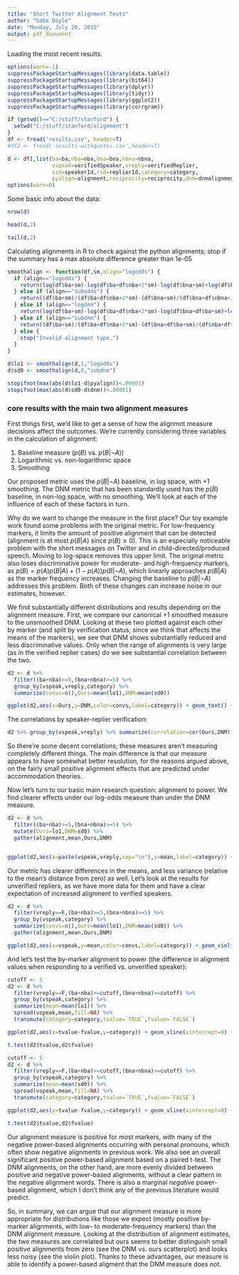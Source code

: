 ---
title: "Short Twitter Alignment Tests"
author: "Gabe Doyle"
date: "Monday, July 20, 2015"
output: pdf_document
---

Loading the most recent results.

```{r,echo=FALSE}
options(warn=-1)
suppressPackageStartupMessages(library(data.table))
suppressPackageStartupMessages(library(bit64))
suppressPackageStartupMessages(library(dplyr))
suppressPackageStartupMessages(library(tidyr))
suppressPackageStartupMessages(library(ggplot2))
suppressPackageStartupMessages(library(corrgram))

if (getwd()=="C:/stuff/stanford") {
  setwd("C:/stuff/stanford/alignment")
}
df <- fread('results.csv', header=T)
#df2 <- fread('results-withquotes.csv',header=T)

d <- df[,list(ba=ba,nba=nba,bna=bna,nbna=nbna,
              vspeak=verifiedSpeaker,vreply=verifiedReplier,
              sid=speakerId,rid=replierId,category=category,
              pyalign=alignment,reciprocity=reciprocity,dnm=dnmalignment),]
options(warn=0)
```

Some basic info about the data:

```{r}
nrow(d)

head(d,2)

tail(d,2)
```


Calculating alignments in R to check against the python alignments; stop if the summary has a max absolute difference greater than 1e-05

```{r}
smoothalign <- function(df,sm,align="logodds") {
  if (align=="logodds") {
    return(log(df$ba+sm)-log(df$ba+df$nba+2*sm)-log(df$bna+sm)+log(df$bna+df$nbna+2*sm))
  } else if (align=="subodds") {
    return((df$ba+sm)/(df$ba+df$nba+2*sm)-(df$bna+sm)/(df$bna+df$nbna+2*sm))
  } else if (align=="logdnm") {
    return(log(df$ba+sm)-log(df$ba+df$nba+2*sm)-log(df$bna+df$ba+sm)+log(df$nba+df$ba+df$bna+df$nbna+2*sm))
  } else if (align=="subdnm") {
    return((df$ba+sm)/(df$ba+df$nba+2*sm)-(df$bna+df$ba+sm)/(df$nba+df$ba+df$bna+df$nbna+2*sm))
  } else {
    stop("Invalid alignment type.")
  }
} 

d$lo1 <- smoothalign(d,1,"logodds")
d$sd0 <- smoothalign(d,0,"subdnm")

stopifnot(max(abs(d$lo1-d$pyalign))<.00001)
stopifnot(max(abs(d$sd0-d$dnm))<.00001)


```

### core results with the main two alignment measures

First things first, we'd like to get a sense of how the alignmnt measure decisions affect the outcomes. We're currently considering three variables in the calculation of alignment:

1. Baseline measure ($p(B)$ vs. $p(B|\neg A)$)
2. Logarithmic vs. non-logarithmic space
3. Smoothing

Our proposed metric uses the $p(B|\neg A)$ baseline, in log space, with +1 smoothing.  The DNM metric that has been standardly used has the $p(B)$ baseline, in non-log space, with no smoothing.  We'll look at each of the influence of each of these factors in turn.

Why do we want to change the measure in the first place?  Our toy example work found some problems with the original metric.  For low-frequency markers, it limits the amount of positive alignment that can be detected (alignment is at most $p(B|A)$ since $p(B) \ge 0$).  This is an especially noticeable problem with the short messages on Twitter and in child-directed/produced speech.  Moving to log-space removes this upper limit.  The original metric also loses discriminative power for moderate- and high-frequency markers, as $p(B) = p(A) p(B|A) + (1-p(A)) p(B|\neg A)$, which linearly approaches $p(B|A)$ as the marker frequency increases.  Changing the baseline to $p(B|\neg A)$ addresses this problem.  Both of these changes can increase noise in our estimates, however.

We find substantially different distributions and results depending on the alignment measure. First, we compare our canonical +1 smoothed measure to the unsmoothed DNM.  Looking at these two plotted against each other by marker (and split by verification status, since we think that affects the means of the markers), we see that DNM shows substantially reduced and less discriminative values.  Only when the range of alignments is very large (as in the verified replier cases) do we see substantial correlation between the two.

```{r}
d2 <- d %>%
  filter((ba+nba)>=5,(bna+nbna)>=5) %>%
  group_by(vspeak,vreply,category) %>%
  summarize(convs=n(),Ours=mean(lo1),DNM=mean(sd0))

ggplot(d2,aes(x=Ours,y=DNM,color=convs,label=category)) + geom_text() + geom_smooth(method="loess") +facet_grid(vspeak ~ vreply,labeller = label_both) + labs(title="Comparing alignments by unverified repliers\naggregated by marker (Cutoff=5)",x="Mean our alignment (Smoothing=1)",y="Mean DNM alignment (Smoothing=0)",color="Speaker-replier\npairs using\nthe marker") + theme_bw()

```

The correlations by speaker-replier verification:

```{r}
d2 %>% group_by(vspeak,vreply) %>% summarize(correlation=cor(Ours,DNM))
```

So there're some decent correlations; these measures aren't measuring completely different things.  The main difference is that our measure appears to have somewhat better resolution, for the reasons argued above, on the fairly small positive alignment effects that are predicted under accommodation theories.

Now let's turn to our basic main research question: alignment to power. We find clearer effects under our log-odds measure than under the DNM measure.

```{r}
d2 <- d %>%
  filter((ba+nba)>=5,(bna+nbna)>=5) %>%
  mutate(Ours=lo1,DNM=sd0) %>%
  gather(alignment,mean,Ours,DNM)


ggplot(d2,aes(x=paste(vspeak,vreply,sep="\n"),y=mean,label=category)) + geom_violin() + stat_summary(geom="point",fun.y="mean") + labs(title="Alignments over all\nspeaker-replier-marker triplets (Cutoff=5)",x="Speaker/replier verification",y="Mean alignment",color="Speaker-replier\npairs using\nthe marker") + facet_wrap(~ alignment,scales="free") + theme_grey()

```

Our metric has clearer differences in the means, and less variance (relative to the mean's distance from zero) as well.  Let's look at the results for unverified repliers, as we have more data for them and have a clear expectation of increased alignment to verified speakers.

```{r}
d2 <- d %>%
  filter(vreply==F,(ba+nba)>=5,(bna+nbna)>=5) %>%
  group_by(vspeak,category) %>%
  summarize(convs=n(),Ours=mean(lo1),DNM=mean(sd0)) %>%
  gather(alignment,mean,Ours,DNM)

ggplot(d2,aes(x=vspeak,y=mean,color=convs,label=category)) + geom_violin() + geom_text(position=position_jitter(w=0.2),size=4) + labs(title="Non-verified repliers' alignments\naggregated by marker (Cutoff=5)",x="Speaker verification",y="Mean alignment",color="Speaker-replier\npairs using\nthe marker") + facet_wrap(~ alignment,scales="free") + theme_grey()

```

And let's test the by-marker alignment to power (the difference in alignment values when responding to a verified vs. unverified speaker):

```{r}
cutoff <- 5
d2 <- d %>%
  filter(vreply==F,(ba+nba)>=cutoff,(bna+nbna)>=cutoff) %>%
  group_by(vspeak,category) %>%
  summarize(mean=mean(lo1)) %>%
  spread(vspeak,mean,fill=NA) %>%
  transmute(category=category,tvalue=`TRUE`,fvalue=`FALSE`)

ggplot(d2,aes(x=tvalue-fvalue,y=category)) + geom_vline(xintercept=0) + geom_text(aes(label=category),size=4.5) + labs(title="Difference in our marker alignments by non-verified speakers\n(Cutoff=5)",x="Difference in alignment from verfied to non-verified\n(+ means aligns more to power)",y="word") + theme_bw()

t.test(d2$tvalue,d2$fvalue)
```

```{r}
cutoff <- 5
d2 <- d %>%
  filter(vreply==F,(ba+nba)>=cutoff,(bna+nbna)>=cutoff) %>%
  group_by(vspeak,category) %>%
  summarize(mean=mean(sd0)) %>%
  spread(vspeak,mean,fill=NA) %>%
  transmute(category=category,tvalue=`TRUE`,fvalue=`FALSE`)

ggplot(d2,aes(x=tvalue-fvalue,y=category)) + geom_vline(xintercept=0) + geom_text(aes(label=category),size=4.5) + labs(title="Difference in DNM marker alignments by non-verified speakers\n(Cutoff=5)",x="Difference in alignment from verfied to non-verified\n(+ means aligns more to power)",y="word") + theme_bw()

t.test(d2$tvalue,d2$fvalue)
```

Our alignment measure is positive for most markers, with many of the negative power-based alignments occurring with personal pronouns, which often show negative alignments in previous work.  We also see an overall significant positive power-based alignment based on a paired t-test.  The DNM alignments, on the other hand, are more evenly divided between positive and negative power-based alignments, without a clear pattern in the negative alignment words. There is also a marginal *negative* power-based alignment, which I don't think any of the previous literature would predict.

So, in summary, we can argue that our alignment measure is more appropriate for distributions like those we expect (mostly positive by-marker alignments, with low- to moderate-frequency markers) than the DNM alignment measure.  Looking at the distribution of alignment estimates, the two measures are correlated but ours seems to better distinguish small positive alignments from zero (see the DNM vs. ours scatterplot) and looks less noisy (see the violin plot). Thanks to these advantages, our measure is able to identify a power-based aligment that the DNM measure does not.

